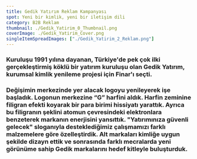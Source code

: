```yaml
---
title: Gedik Yatırım Reklam Kampanyası
spot: Yeni bir kimlik, yeni bir iletişim dili
category: B2B Reklam
thumbnail: ./Gedik_Yatirim_0_Thumbnail.png
coverImage: ./Gedik_Yatirim_Cover.png
singleItemSpreadImages: ["./Gedik_Yatirim_2_Reklam.png"]
---
```



### Kuruluşu 1991 yılına dayanan, Türkiye'de pek çok ilki gerçekleştirmiş köklü bir yatırım kuruluşu olan Gedik Yatırım, kurumsal kimlik yenileme projesi için Finar'ı seçti.

### Değişimin merkezinde yer alacak logoyu yenileyerek işe başladık. Logonun merkezine “G” harfini aldık. Harfin zeminine filigran efekti koyarak bir para birimi hissiyatı yarattık. Ayrıca bu filigranın şeklini atomun çevresindeki elektronlara benzeterek markanın enerjisini yansıttık. "Yatırımınıza güvenli gelecek" sloganıyla desteklediğimiz çalışmamızı farklı malzemelere göre özelleştirdik. Alt markaları kimliğe uygun şekilde dizayn ettik ve sonrasında farklı mecralarda yeni görünüme sahip Gedik markalarını hedef kitleyle buluşturduk.

<VimeoVideo id="150997719" title={frontmatter.title} classes="my-0" />
<div class="my-8 columns-2">
	<VimeoVideo id="150998630" title={frontmatter.title} classes="my-0" />
	<VimeoVideo id="150993952" title={frontmatter.title} classes="my-0" />
</div>
